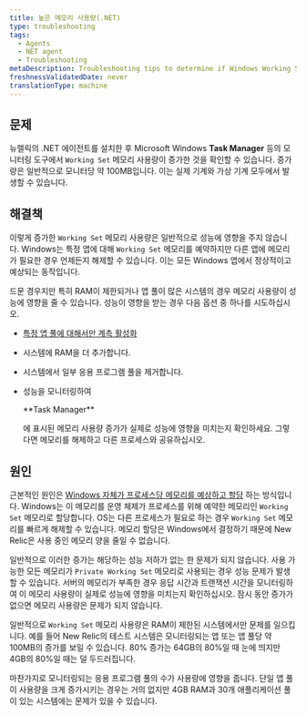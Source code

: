 ```yaml
---
title: 높은 메모리 사용량(.NET)
type: troubleshooting
tags:
  - Agents
  - NET agent
  - Troubleshooting
metaDescription: Troubleshooting tips to determine if Windows Working Set memory usage is a concern after you install New Relic's .NET agent for your app.
freshnessValidatedDate: never
translationType: machine
---
```


## 문제

뉴렐릭의 .NET 에이전트를 설치한 후 Microsoft Windows <DNT>**Task Manager**</DNT> 등의 모니터링 도구에서 `Working Set` 메모리 사용량이 증가한 것을 확인할 수 있습니다. 증가량은 일반적으로 모니터당 약 100MB입니다. 이는 실제 기계와 가상 기계 모두에서 발생할 수 있습니다.

## 해결책

이렇게 증가한 `Working Set` 메모리 사용량은 일반적으로 성능에 영향을 주지 않습니다. Windows는 특정 앱에 대해 `Working Set` 메모리를 예약하지만 다른 앱에 메모리가 필요한 경우 언제든지 해제할 수 있습니다. 이는 모든 Windows 앱에서 정상적이고 예상되는 동작입니다.

드문 경우지만 특히 RAM이 제한되거나 앱 풀이 많은 시스템의 경우 메모리 사용량이 성능에 영향을 줄 수 있습니다. 성능이 영향을 받는 경우 다음 옵션 중 하나를 시도하십시오.

* [특정 앱 풀에 대해서만 계측 활성화](/docs/agents/net-agent/configuration/net-agent-configuration#include_exclude_apps)

* 시스템에 RAM을 더 추가합니다.

* 시스템에서 일부 응용 프로그램 풀을 제거합니다.

* 성능을 모니터링하여

  <DNT>
    **Task Manager**
  </DNT>

  에 표시된 메모리 사용량 증가가 실제로 성능에 영향을 미치는지 확인하세요. 그렇다면 메모리를 해제하고 다른 프로세스와 공유하십시오.

## 원인

근본적인 원인은 [Windows 자체가 프로세스당 메모리를 예상하고 할당](https://docs.microsoft.com/en-us/windows/win32/memory/working-set) 하는 방식입니다. Windows는 이 메모리를 운영 체제가 프로세스를 위해 예약한 메모리인 `Working Set` 메모리로 할당합니다. OS는 다른 프로세스가 필요로 하는 경우 `Working Set` 메모리를 빠르게 해제할 수 있습니다. 메모리 할당은 Windows에서 결정하기 때문에 New Relic은 사용 중인 메모리 양을 줄일 수 없습니다.

일반적으로 이러한 증가는 해당하는 성능 저하가 없는 한 문제가 되지 않습니다. 사용 가능한 모든 메모리가 `Private Working Set` 메모리로 사용되는 경우 성능 문제가 발생할 수 있습니다. 서버의 메모리가 부족한 경우 응답 시간과 트랜잭션 시간을 모니터링하여 이 메모리 사용량이 실제로 성능에 영향을 미치는지 확인하십시오. 잠시 동안 증가가 없으면 메모리 사용량은 문제가 되지 않습니다.

일반적으로 `Working Set` 메모리 사용량은 RAM이 제한된 시스템에서만 문제를 일으킵니다. 예를 들어 New Relic의 테스트 시스템은 모니터링되는 앱 또는 앱 풀당 약 100MB의 증가를 보일 수 있습니다. 80% 증가는 64GB의 80%일 때 눈에 띄지만 4GB의 80%일 때는 덜 두드러집니다.

마찬가지로 모니터링되는 응용 프로그램 풀의 수가 사용량에 영향을 줍니다. 단일 앱 풀이 사용량을 크게 증가시키는 경우는 거의 없지만 4GB RAM과 30개 애플리케이션 풀이 있는 시스템에는 문제가 있을 수 있습니다.
